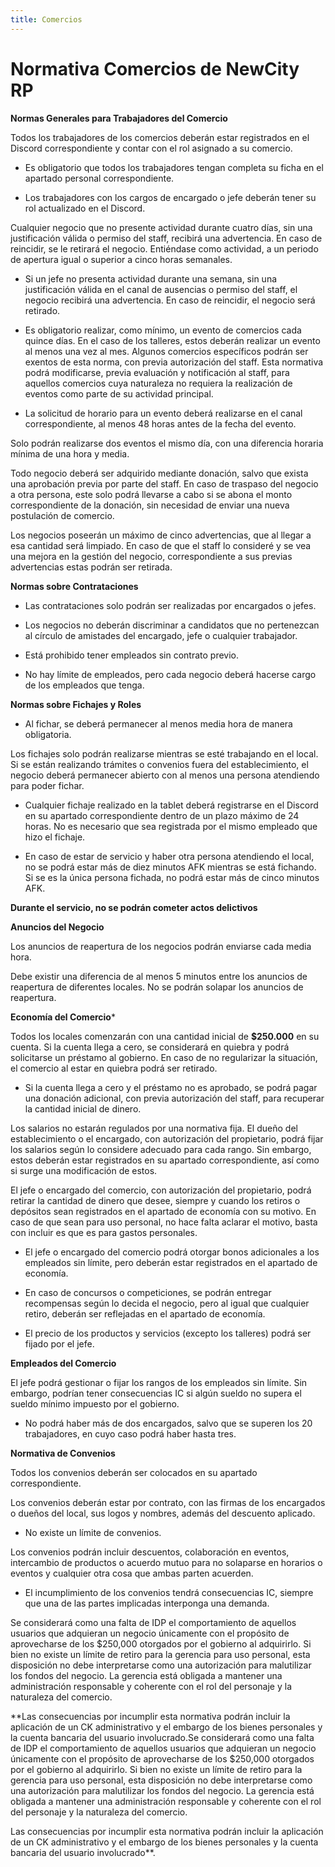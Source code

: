 ```yaml
---
title: Comercios
---
```



# Normativa Comercios de NewCity RP 

**Normas Generales para Trabajadores del Comercio**

Todos los trabajadores de los comercios deberán estar registrados en el Discord correspondiente y contar con el rol asignado a su comercio. 

- Es obligatorio que todos los trabajadores tengan completa su ficha en el apartado personal correspondiente. 

- Los trabajadores con los cargos de encargado o jefe deberán tener su rol actualizado en el Discord. 

Cualquier negocio que no presente actividad durante cuatro días, sin una justificación válida o permiso del staff, recibirá una advertencia. En caso de reincidir, se le retirará el negocio. Entiéndase como actividad, a un periodo de apertura igual o superior a cinco horas semanales. 

- Si un jefe no presenta actividad durante una semana, sin una justificación válida en el canal de ausencias o permiso del staff, el negocio recibirá una advertencia. En caso de reincidir, el negocio será retirado. 
 
- Es obligatorio realizar, como mínimo, un evento de comercios cada quince días. En el caso de los talleres, estos deberán realizar un evento al menos una vez al mes. Algunos comercios específicos podrán ser exentos de esta norma, con previa autorización del staff. Esta normativa podrá modificarse, previa evaluación y notificación al staff, para aquellos comercios cuya naturaleza no requiera la realización de eventos como parte de su actividad principal.
 
- La solicitud de horario para un evento deberá realizarse en el canal correspondiente, al menos 48 horas antes de la fecha del evento. 
 
Solo podrán realizarse dos eventos el mismo día, con una diferencia horaria mínima de una hora y media. 
 
Todo negocio deberá ser adquirido mediante donación, salvo que exista una aprobación previa por parte del staff. En caso de traspaso del negocio a otra persona, este solo podrá llevarse a cabo si se abona el monto correspondiente de la donación, sin necesidad de enviar una nueva postulación de comercio. 

Los negocios poseerán un máximo de cinco advertencias, que al llegar a esa cantidad será limpiado. En caso de que el staff lo consideré y se vea una mejora en la gestión del negocio, correspondiente a sus previas advertencias estas podrán ser retirada. 

**Normas sobre Contrataciones** 

- Las contrataciones solo podrán ser realizadas por encargados o jefes. 

- Los negocios no deberán discriminar a candidatos que no pertenezcan al círculo de amistades del encargado, jefe o cualquier trabajador. 
 
- Está prohibido tener empleados sin contrato previo. 
 
- No hay límite de empleados, pero cada negocio deberá hacerse cargo de los empleados que tenga. 

**Normas sobre Fichajes y Roles**

- Al fichar, se deberá permanecer al menos media hora de manera obligatoria. 
 
Los fichajes solo podrán realizarse mientras se esté trabajando en el local. Si se están realizando trámites o convenios fuera del establecimiento, el negocio deberá permanecer abierto con al menos una persona atendiendo para poder fichar. 
 
- Cualquier fichaje realizado en la tablet deberá registrarse en el Discord en su apartado correspondiente dentro de un plazo máximo de 24 horas. No es necesario que sea registrada por el mismo empleado que hizo el fichaje. 
 
- En caso de estar de servicio y haber otra persona atendiendo el local, no se podrá estar más de diez minutos AFK mientras se está fichando. Si se es la única persona fichada, no podrá estar más de cinco minutos AFK. 
 
**Durante el servicio, no se podrán cometer actos delictivos** 

**Anuncios del Negocio**

Los anuncios de reapertura de los negocios podrán enviarse cada media hora. 
 
Debe existir una diferencia de al menos 5 minutos entre los anuncios de reapertura de diferentes locales. No se podrán solapar los anuncios de reapertura. 

**Economía del Comercio*** 

Todos los locales comenzarán con una cantidad inicial de **$250.000** en su cuenta. Si la cuenta llega a cero, se considerará en quiebra y podrá solicitarse un préstamo al gobierno. En caso de no regularizar la situación, el comercio al estar en quiebra podrá ser retirado. 

- Si la cuenta llega a cero y el préstamo no es aprobado, se podrá pagar una donación adicional, con previa autorización del staff, para recuperar la cantidad inicial de dinero. 
 
Los salarios no estarán regulados por una normativa fija. El dueño del establecimiento o el encargado, con autorización del propietario, podrá fijar los salarios según lo considere adecuado para cada rango. Sin embargo, estos deberán estar registrados en su apartado correspondiente, así como si surge una modificación de estos. 

El jefe o encargado del comercio, con autorización del propietario, podrá retirar la cantidad de dinero que desee, siempre y cuando los retiros o depósitos sean registrados en el apartado de economía con su motivo. En caso de que sean para uso personal, no hace falta aclarar el motivo, basta con incluir es que es para gastos personales. 

- El jefe o encargado del comercio podrá otorgar bonos adicionales a los empleados sin límite, pero deberán estar registrados en el apartado de economía. 
 
- En caso de concursos o competiciones, se podrán entregar recompensas según lo decida el negocio, pero al igual que cualquier retiro, deberán ser reflejadas en el apartado de economía. 
 
- El precio de los productos y servicios (excepto los talleres) podrá ser fijado por el jefe. 

**Empleados del Comercio**

El jefe podrá gestionar o fijar los rangos de los empleados sin límite. Sin embargo, podrían tener consecuencias IC si algún sueldo no supera el sueldo mínimo impuesto por el gobierno. 
 
  - No podrá haber más de dos encargados, salvo que se superen los 20 trabajadores, en cuyo caso podrá haber hasta tres. 

**Normativa de Convenios**

Todos los convenios deberán ser colocados en su apartado correspondiente.  
 
Los convenios deberán estar por contrato, con las firmas de los encargados o dueños del local, sus logos y nombres, además del descuento aplicado. 
 
  - No existe un límite de convenios. 
 
Los convenios podrán incluir descuentos, colaboración en eventos, intercambio de productos o acuerdo mutuo para no solaparse en horarios o eventos y cualquier otra cosa que ambas parten acuerden. 
 
  - El incumplimiento de los convenios tendrá consecuencias IC, siempre que una de las partes implicadas interponga una demanda. 

  Se considerará como una falta de IDP el comportamiento de aquellos usuarios que adquieran un negocio únicamente con el propósito de aprovecharse de los $250,000 otorgados por el gobierno al adquirirlo. Si bien no existe un límite de retiro para la gerencia para uso personal, esta disposición no debe interpretarse como una autorización para malutilizar los fondos del negocio. La gerencia está obligada a mantener una administración responsable y coherente con el rol del personaje y la naturaleza del comercio.

**Las consecuencias por incumplir esta normativa podrán incluir la aplicación de un CK administrativo y el embargo de los bienes personales y la cuenta bancaria del usuario involucrado.Se considerará como una falta de IDP el comportamiento de aquellos usuarios que adquieran un negocio únicamente con el propósito de aprovecharse de los $250,000 otorgados por el gobierno al adquirirlo. Si bien no existe un límite de retiro para la gerencia para uso personal, esta disposición no debe interpretarse como una autorización para malutilizar los fondos del negocio. La gerencia está obligada a mantener una administración responsable y coherente con el rol del personaje y la naturaleza del comercio.

Las consecuencias por incumplir esta normativa podrán incluir la aplicación de un CK administrativo y el embargo de los bienes personales y la cuenta bancaria del usuario involucrado**.